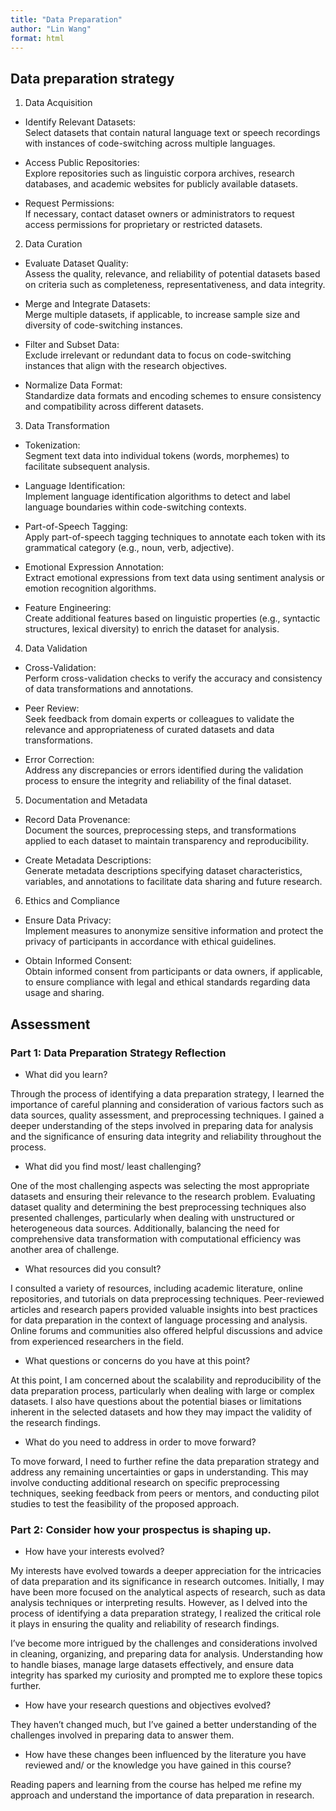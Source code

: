 ```yaml
---
title: "Data Preparation"
author: "Lin Wang"
format: html
---
```


<!--

This is a solid overview of the process of preparing data and dataset for analysis from a high level. What I would like to see is a more detailed and specific plan for how you would go about preparing a dataset for your developing research question.

So, I really have little to say about the content of this document. It is well written and well thought out. Now, it is time to apply this framework and consider more specifically the data you will be working with, what format it is in, and how you will go about preparing it for analysis.

Another suggestion: I think it may be time to start merging your project steps into one document so that you can I can see how the overall project prospectus is shaping up. This will help us talk more effectively about your planned goals, methods, and outcomes.

-->


## Data preparation strategy

1. Data Acquisition

- Identify Relevant Datasets:\
Select datasets that contain natural language text or speech recordings with instances of code-switching across multiple languages.

- Access Public Repositories:\
Explore repositories such as linguistic corpora archives, research databases, and academic websites for publicly available datasets.

- Request Permissions:\
If necessary, contact dataset owners or administrators to request access permissions for proprietary or restricted datasets.

2. Data Curation

- Evaluate Dataset Quality:\
Assess the quality, relevance, and reliability of potential datasets based on criteria such as completeness, representativeness, and data integrity.

- Merge and Integrate Datasets:\
Merge multiple datasets, if applicable, to increase sample size and diversity of code-switching instances.

- Filter and Subset Data:\
Exclude irrelevant or redundant data to focus on code-switching instances that align with the research objectives.

- Normalize Data Format:\
Standardize data formats and encoding schemes to ensure consistency and compatibility across different datasets.

3. Data Transformation

- Tokenization:\
Segment text data into individual tokens (words, morphemes) to facilitate subsequent analysis.

- Language Identification:\
Implement language identification algorithms to detect and label language boundaries within code-switching contexts.

- Part-of-Speech Tagging:\
Apply part-of-speech tagging techniques to annotate each token with its grammatical category (e.g., noun, verb, adjective).

- Emotional Expression Annotation:\
Extract emotional expressions from text data using sentiment analysis or emotion recognition algorithms.

- Feature Engineering:\
Create additional features based on linguistic properties (e.g., syntactic structures, lexical diversity) to enrich the dataset for analysis.

4. Data Validation

- Cross-Validation:\
Perform cross-validation checks to verify the accuracy and consistency of data transformations and annotations.

- Peer Review:\
Seek feedback from domain experts or colleagues to validate the relevance and appropriateness of curated datasets and data transformations.

- Error Correction:\
Address any discrepancies or errors identified during the validation process to ensure the integrity and reliability of the final dataset.

5. Documentation and Metadata

- Record Data Provenance:\
Document the sources, preprocessing steps, and transformations applied to each dataset to maintain transparency and reproducibility.

- Create Metadata Descriptions:\
Generate metadata descriptions specifying dataset characteristics, variables, and annotations to facilitate data sharing and future research.

6. Ethics and Compliance

- Ensure Data Privacy:\
Implement measures to anonymize sensitive information and protect the privacy of participants in accordance with ethical guidelines.

- Obtain Informed Consent:\
Obtain informed consent from participants or data owners, if applicable, to ensure compliance with legal and ethical standards regarding data usage and sharing.


## Assessment

### Part 1: Data Preparation Strategy Reflection

- What did you learn?

Through the process of identifying a data preparation strategy, I learned the importance of careful planning and consideration of various factors such as data sources, quality assessment, and preprocessing techniques. I gained a deeper understanding of the steps involved in preparing data for analysis and the significance of ensuring data integrity and reliability throughout the process.

- What did you find most/ least challenging?

One of the most challenging aspects was selecting the most appropriate datasets and ensuring their relevance to the research problem. Evaluating dataset quality and determining the best preprocessing techniques also presented challenges, particularly when dealing with unstructured or heterogeneous data sources. Additionally, balancing the need for comprehensive data transformation with computational efficiency was another area of challenge.

- What resources did you consult?

I consulted a variety of resources, including academic literature, online repositories, and tutorials on data preprocessing techniques. Peer-reviewed articles and research papers provided valuable insights into best practices for data preparation in the context of language processing and analysis. Online forums and communities also offered helpful discussions and advice from experienced researchers in the field.

- What questions or concerns do you have at this point?

At this point, I am concerned about the scalability and reproducibility of the data preparation process, particularly when dealing with large or complex datasets. I also have questions about the potential biases or limitations inherent in the selected datasets and how they may impact the validity of the research findings.

- What do you need to address in order to move forward?

To move forward, I need to further refine the data preparation strategy and address any remaining uncertainties or gaps in understanding. This may involve conducting additional research on specific preprocessing techniques, seeking feedback from peers or mentors, and conducting pilot studies to test the feasibility of the proposed approach.

### Part 2: Consider how your prospectus is shaping up.

- How have your interests evolved?

My interests have evolved towards a deeper appreciation for the intricacies of data preparation and its significance in research outcomes. Initially, I may have been more focused on the analytical aspects of research, such as data analysis techniques or interpreting results. However, as I delved into the process of identifying a data preparation strategy, I realized the critical role it plays in ensuring the quality and reliability of research findings.

I've become more intrigued by the challenges and considerations involved in cleaning, organizing, and preparing data for analysis. Understanding how to handle biases, manage large datasets effectively, and ensure data integrity has sparked my curiosity and prompted me to explore these topics further.

- How have your research questions and objectives evolved?

They haven't changed much, but I've gained a better understanding of the challenges involved in preparing data to answer them.

- How have these changes been influenced by the literature you have reviewed and/ or the knowledge you have gained in this course?

Reading papers and learning from the course has helped me refine my approach and understand the importance of data preparation in research.
